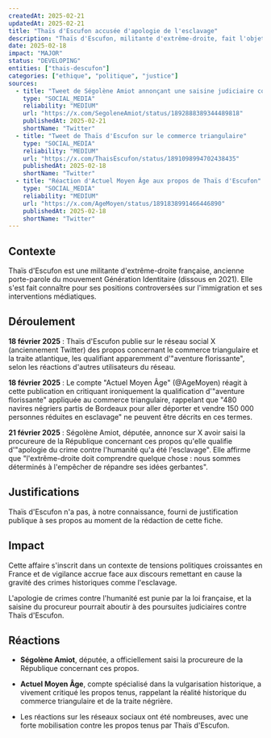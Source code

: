 ```yaml
---
createdAt: 2025-02-21
updatedAt: 2025-02-21
title: "Thaïs d'Escufon accusée d'apologie de l'esclavage"
description: "Thaïs d'Escufon, militante d'extrême-droite, fait l'objet d'une saisine judiciaire pour apologie de crime contre l'humanité suite à des propos sur le commerce triangulaire"
date: 2025-02-18
impact: "MAJOR"
status: "DEVELOPING"
entities: ["thais-descufon"]
categories: ["ethique", "politique", "justice"]
sources:
  - title: "Tweet de Ségolène Amiot annonçant une saisine judiciaire contre Thaïs d'Escufon"
    type: "SOCIAL_MEDIA"
    reliability: "MEDIUM"
    url: "https://x.com/SegoleneAmiot/status/1892888389344489818"
    publishedAt: 2025-02-21
    shortName: "Twitter"
  - title: "Tweet de Thaïs d'Escufon sur le commerce triangulaire"
    type: "SOCIAL_MEDIA"
    reliability: "MEDIUM"
    url: "https://x.com/ThaisEscufon/status/1891098994702438435"
    publishedAt: 2025-02-18
    shortName: "Twitter"
  - title: "Réaction d'Actuel Moyen Âge aux propos de Thaïs d'Escufon"
    type: "SOCIAL_MEDIA"
    reliability: "MEDIUM"
    url: "https://x.com/AgeMoyen/status/1891838991466446890"
    publishedAt: 2025-02-18
    shortName: "Twitter"
---
```


## Contexte

Thaïs d'Escufon est une militante d'extrême-droite française, ancienne porte-parole du mouvement Génération Identitaire (dissous en 2021). Elle s'est fait connaître pour ses positions controversées sur l'immigration et ses interventions médiatiques.

## Déroulement

**18 février 2025** : Thaïs d'Escufon publie sur le réseau social X (anciennement Twitter) des propos concernant le commerce triangulaire et la traite atlantique, les qualifiant apparemment d'"aventure florissante", selon les réactions d'autres utilisateurs du réseau.

**18 février 2025** : Le compte "Actuel Moyen Âge" (@AgeMoyen) réagit à cette publication en critiquant ironiquement la qualification d'"aventure florissante" appliquée au commerce triangulaire, rappelant que "480 navires négriers partis de Bordeaux pour aller déporter et vendre 150 000 personnes réduites en esclavage" ne peuvent être décrits en ces termes.

**21 février 2025** : Ségolène Amiot, députée, annonce sur X avoir saisi la procureure de la République concernant ces propos qu'elle qualifie d'"apologie du crime contre l'humanité qu'a été l'esclavage". Elle affirme que "l'extrême-droite doit comprendre quelque chose : nous sommes déterminés à l'empêcher de répandre ses idées gerbantes".

## Justifications

Thaïs d'Escufon n'a pas, à notre connaissance, fourni de justification publique à ses propos au moment de la rédaction de cette fiche.

## Impact

Cette affaire s'inscrit dans un contexte de tensions politiques croissantes en France et de vigilance accrue face aux discours remettant en cause la gravité des crimes historiques comme l'esclavage.

L'apologie de crimes contre l'humanité est punie par la loi française, et la saisine du procureur pourrait aboutir à des poursuites judiciaires contre Thaïs d'Escufon.

## Réactions

- **Ségolène Amiot**, députée, a officiellement saisi la procureure de la République concernant ces propos.

- **Actuel Moyen Âge**, compte spécialisé dans la vulgarisation historique, a vivement critiqué les propos tenus, rappelant la réalité historique du commerce triangulaire et de la traite négrière.

- Les réactions sur les réseaux sociaux ont été nombreuses, avec une forte mobilisation contre les propos tenus par Thaïs d'Escufon. 
